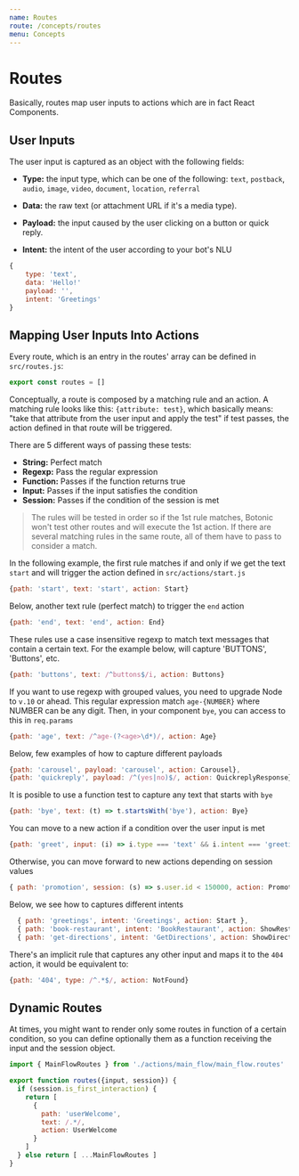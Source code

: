 ```yaml
---
name: Routes
route: /concepts/routes
menu: Concepts
---
```




# Routes

Basically, routes map user inputs to actions which are in fact React Components.

## User Inputs

The user input is captured as an object with the following fields:

- **Type:** the input type, which can be one of the following:
`text`, `postback`, `audio`, `image`,  `video`, `document`, `location`, `referral`

* **Data:** the raw text (or attachment URL if it's a media type).

- **Payload:** the input caused by the user clicking on a button or quick reply.

* **Intent:** the intent of the user according to your bot's NLU

```javascript
{
    type: 'text',
    data: 'Hello!'
    payload: '',
    intent: 'Greetings'
}
```

## Mapping User Inputs Into Actions

Every route, which is an entry in the routes' array can be defined in `src/routes.js`:

```javascript
export const routes = []
```

Conceptually, a route is composed by a matching rule and an action. A matching rule looks like this: `{attribute: test}`,
which basically means: "take that attribute from the user input and apply the test" if test passes, the action defined in that route will be triggered.

There are 5 different ways of passing these tests:
* **String:** Perfect match
* **Regexp:** Pass the regular expression
* **Function:** Passes if the function returns true
* **Input:** Passes if the input satisfies the condition
* **Session:** Passes if the condition of the session is met

> The rules will be tested in order so if the 1st rule matches, Botonic won't test
> other routes and will execute the 1st action.
> If there are several matching rules in the same route, all of them have to pass
> to consider a match.

In the following example, the first rule matches if and only if we get the text `start` and will trigger the action defined in `src/actions/start.js`

```javascript
{path: 'start', text: 'start', action: Start}
```
Below, another text rule (perfect match) to trigger the `end` action
```javascript
{path: 'end', text: 'end', action: End}
```
These rules use a case insensitive regexp to match text messages that contain
a certain text. For the example below, will capture 'BUTTONS', 'Buttons', etc.

```javascript
{path: 'buttons', text: /^buttons$/i, action: Buttons}
```
If you want to use regexp with grouped values, you need to upgrade Node to `v.10`
or ahead. This regular expression match `age-{NUMBER}` where NUMBER can be any digit.
Then, in your component `bye`, you can access to this in `req.params`
```javascript
{path: 'age', text: /^age-(?<age>\d*)/, action: Age}
```
Below, few examples of how to capture different payloads
```javascript
{path: 'carousel', payload: 'carousel', action: Carousel},
{path: 'quickreply', payload: /^(yes|no)$/, action: QuickreplyResponse}
```
It is posible to use a function test to capture any text that starts with `bye`
```javascript
{path: 'bye', text: (t) => t.startsWith('bye'), action: Bye}
```
You can move to a new action if a condition over the user input is met
```javascript
{path: 'greet', input: (i) => i.type === 'text' && i.intent === 'greetings', action: Greet}
```
Otherwise, you can move forward to new actions depending on session values
```javascript
{ path: 'promotion', session: (s) => s.user.id < 150000, action: Promotion }
```
Below, we see how to captures different intents
```javascript
  { path: 'greetings', intent: 'Greetings', action: Start },
  { path: 'book-restaurant', intent: 'BookRestaurant', action: ShowRestaurants },
  { path: 'get-directions', intent: 'GetDirections', action: ShowDirections }
```
There's an implicit rule that captures any other input and maps it to
the `404` action, it would be equivalent to:
```javascript
{path: '404', type: /^.*$/, action: NotFound}
```

## Dynamic Routes
At times, you might want to render only some routes in function of a certain condition,
so you can define optionally them as a function receiving the input and the session object.

```javascript
import { MainFlowRoutes } from './actions/main_flow/main_flow.routes'

export function routes({input, session}) {
  if (session.is_first_interaction) {
    return [
      {
        path: 'userWelcome',
        text: /.*/,
        action: UserWelcome
      }
    ]
  } else return [ ...MainFlowRoutes ]
}
```
<div style={{display:"flex", justifyContent:"space-between"}}>
  <PrevButton title='NLU' href='/concepts/nlu' />
  <NextButton title="Webchat" href="/concepts/webchat" />
</div>
